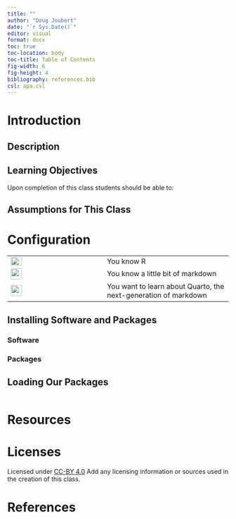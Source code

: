 ```yaml
---
title: ""
author: "Doug Joubert"
date: "`r Sys.Date()`"
editor: visual
format: docx
toc: true
toc-location: body
toc-title: Table of Contents
fig-width: 6
fig-height: 4
bibliography: references.bib
csl: apa.csl
---
```


# Introduction

## Description

## Learning Objectives

Upon completion of this class students should be able to:

## Assumptions for This Class

# Configuration

|                                                 |                                                                 |
|-------------------------------|:----------------------------------------|
| ![](images/Rlogo.png){width="25" height="20"}   | You know R                                                      |
| ![](images/rmarkdown-icon.png){width="25"}      | You know a little bit of markdown                               |
| ![](images/quarto-icon-smaller.png){width="25"} | You want to learn about Quarto, the next-generation of markdown |

## Installing Software and Packages

### Software

### Packages

## Loading Our Packages

```r

```

# Resources

# Licenses

Licensed under [CC-BY 4.0](https://creativecommons.org/licenses/by/4.0/) Add any licensing information or sources used in the creation of this class.

# References
